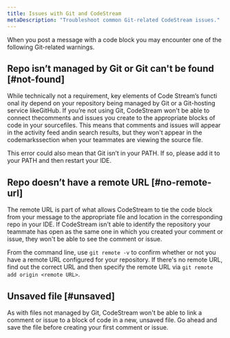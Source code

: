 ```yaml
---
title: Issues with Git and CodeStream
metaDescription: "Troubleshoot common Git-related CodeStream issues."
---
```


When you post a message with a code block you may encounter one of the following
Git-related warnings.

## Repo isn’t managed by Git or Git can't be found [#not-found]

While technically not a requirement, key elements of Code Stream’s functi onal ity depend on your repository being managed by Git or a Git-hosting service likeGitHub. If you’re not using Git, CodeStream won't be able to connect thecomments and issues you create to the appropriate blocks of code in your sourcefiles. This means that comments and issues will appear in the activity feed andin search results, but they won't appear in the codemarkssection when your teammates are viewing the source file.

This error could also mean that Git isn’t in your PATH. If so, please add it to your PATH and then restart your IDE.

## Repo doesn’t have a remote URL [#no-remote-url]

The remote URL is part of what allows CodeStream to tie the code block from your message to the appropriate file and location in the corresponding repo in your IDE. If CodeStream isn't able to identify the repository your teammate has open as the same one in which you created your comment or issue, they won't be able to see the comment or issue.

From the command line, use `git remote -v` to confirm whether or not you have a remote URL configured for your repository. If there's no remote URL, find out the correct URL and then specify the remote URL via `git remote add origin <remote URL>`.

## Unsaved file [#unsaved]

As with files not managed by Git, CodeStream won't be able to link a comment or issue to a block of code in a new, unsaved file. Go ahead and save the file before creating your first comment or issue.
